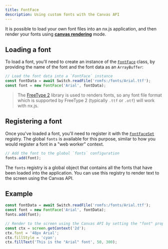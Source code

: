 ```yaml
---
title: FontFace
description: Using custom fonts with the Canvas API
---
```


It is possible to load your own font files into an nx.js application, and then render
your fonts using [**canvas rendering**](/docs/rendering/canvas) mode.

## Loading a font

To load a font, you'll need to create an instance of the
[`FontFace`](https://developer.mozilla.org/docs/Web/API/FontFace) class,
by providing the name of the font and the font data as an `ArrayBuffer`:

```typescript
// Load the font data into a `FontFace` instance
const fontData = await Switch.readFile('romfs:/fonts/Arial.ttf');
const font = new FontFace('Arial', fontData);
```

> The [FreeType 2](https://freetype.org/) library is used to renders fonts,
> so any font file format which is supported by FreeType 2 (typically `.ttf`
> or `.otf`) will work with nx.js.

## Registering a font

Once you've loaded a font, you'll need to register it with the
[`FontFaceSet`](https://developer.mozilla.org/docs/Web/API/FontFaceSet) registry.
The global `fonts` is available for this purpose, similar to how you would
register a font in a "web worker" context.

```typescript
// Add the font to the global `fonts` configuration
fonts.add(font);
```

The `fonts` registry is a global object that contains all the fonts that have been
loaded into the application. You can use this registry to render text to the screen
using the Canvas API.

## Example

```typescript
const fontData = await Switch.readFile('romfs:/fonts/Arial.ttf');
const font = new FontFace('Arial', fontData);
fonts.add(font);

// Render to the screen using the Canvas API by setting the "font" property
const ctx = screen.getContext('2d');
ctx.font = '48px Arial';
ctx.fillStyle = 'cyan';
ctx.fillText('This is the "Arial" font', 50, 300);
```